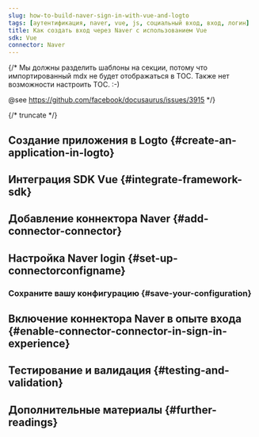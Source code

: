 ```yaml
---
slug: how-to-build-naver-sign-in-with-vue-and-logto
tags: [аутентификация, naver, vue, js, социальный вход, вход, логин]
title: Как создать вход через Naver с использованием Vue
sdk: Vue
connector: Naver
---
```


{/*
  Мы должны разделить шаблоны на секции, потому что импортированный mdx не будет отображаться в TOC.
  Также нет возможности настроить TOC. :-)

  @see https://github.com/facebook/docusaurus/issues/3915
*/}




{/* truncate */}

<Intro connector={connector} sdk="Vue" link="https://vuejs.org" />

## Создание приложения в Logto \{#create-an-application-in-logto}

<CreateApplication type="Single page app" framework="Vue" />

## Интеграция SDK Vue \{#integrate-framework-sdk}

<IntegrateSdk />

## Добавление коннектора Naver \{#add-connector-connector}

<AddSocialConnector connector={connector} framework="Vue" />

## Настройка Naver login \{#set-up-connectorconfigname}

<ConnectorGuide />

### Сохраните вашу конфигурацию \{#save-your-configuration}

<SaveYourConfiguration connector={connector} />

## Включение коннектора Naver в опыте входа \{#enable-connector-connector-in-sign-in-experience}

<EnableSocialConnector connector={connector} />

## Тестирование и валидация \{#testing-and-validation}

<TestingAndValidation connector={connector} sdk="Vue" />

## Дополнительные материалы \{#further-readings}

<FurtherReadings />